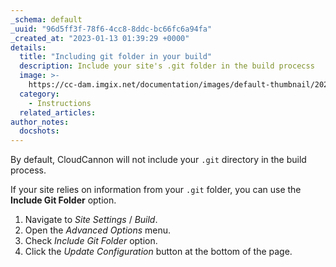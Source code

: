 ```yaml
---
_schema: default
_uuid: "96d5ff3f-78f6-4cc8-8ddc-bc66fc6a94fa"
_created_at: "2023-01-13 01:39:29 +0000"
details:
  title: "Including git folder in your build"
  description: Include your site's .git folder in the build procecss
  image: >-
    https://cc-dam.imgix.net/documentation/images/default-thumbnail/2023-Q4/CloudCannon-Documentation-Thumbnail.png
  category:
    - Instructions
  related_articles:
author_notes:
  docshots:
---
```


By default, CloudCannon will not include your `.git` directory in the build process.

If your site relies on information from your `.git` folder, you can use the **Include Git Folder** option.

1. Navigate to *Site Settings* / *Build*.
2. Open the *Advanced Options* menu.
3. Check *Include Git Folder* option.
4. Click the *Update Configuration* button at the bottom of the page.
